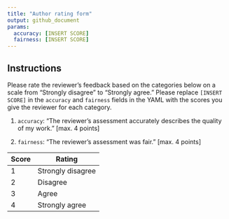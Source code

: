```yaml
---
title: "Author rating form"
output: github_document
params:
  accuracy: [INSERT SCORE]
  fairness: [INSERT SCORE]
---
```



## Instructions

Please rate the reviewer's feedback based on the categories below on a scale from "Strongly disagree" to "Strongly agree." Please replace `[INSERT SCORE]` in the `accuracy` and `fairness` fields in the YAML with the scores you give the reviewer for each category.

1. `accuracy`: "The reviewer's assessment accurately describes the quality of my work." [max. 4 points]

2. `fairness`: "The reviewer's assessment was fair." [max. 4 points]

| Score | Rating            |
|-------|-------------------|
| 1     | Strongly disagree |
| 2     | Disagree          |
| 3     | Agree             |
| 4     | Strongly agree    |



